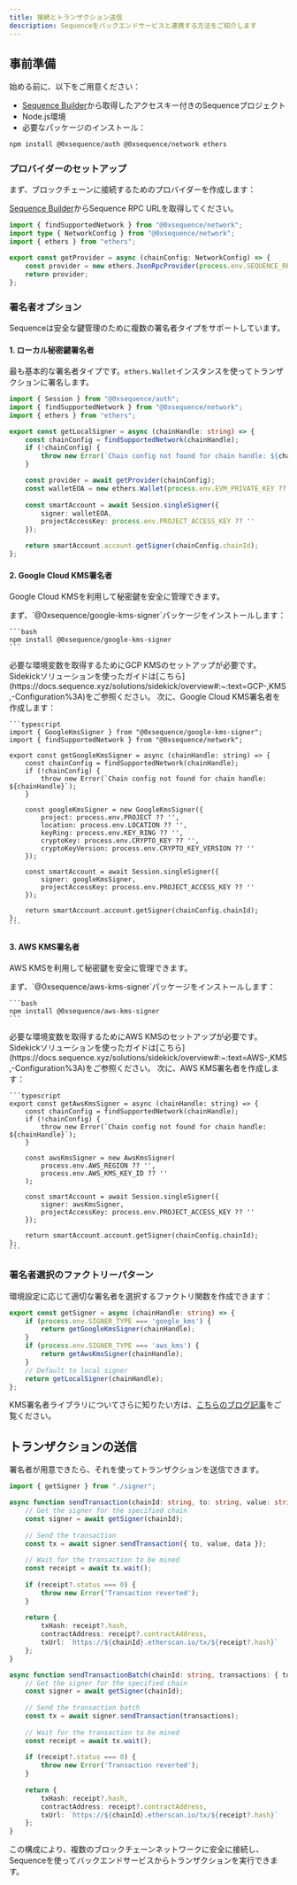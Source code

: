 ```yaml
---
title: 接続とトランザクション送信
description: Sequenceをバックエンドサービスと連携する方法をご紹介します
---
```


## 事前準備
始める前に、以下をご用意ください：
- [Sequence Builder](https://sequence.build)から取得したアクセスキー付きのSequenceプロジェクト
- Node.js環境
- 必要なパッケージのインストール：

```bash
npm install @0xsequence/auth @0xsequence/network ethers
```

### プロバイダーのセットアップ
まず、ブロックチェーンに接続するためのプロバイダーを作成します：

[Sequence Builder](https://sequence.build)からSequence RPC URLを取得してください。

```typescript
import { findSupportedNetwork } from "@0xsequence/network";
import type { NetworkConfig } from "@0xsequence/network";
import { ethers } from "ethers";

export const getProvider = async (chainConfig: NetworkConfig) => {
    const provider = new ethers.JsonRpcProvider(process.env.SEQUENCE_RPC_URL, chainConfig.chainId);
    return provider;
};
```

### 署名者オプション
Sequenceは安全な鍵管理のために複数の署名者タイプをサポートしています。

#### 1. ローカル秘密鍵署名者
最も基本的な署名者タイプです。`ethers.Wallet`インスタンスを使ってトランザクションに署名します。

```typescript
import { Session } from "@0xsequence/auth";
import { findSupportedNetwork } from "@0xsequence/network";
import { ethers } from "ethers";

export const getLocalSigner = async (chainHandle: string) => {
    const chainConfig = findSupportedNetwork(chainHandle);
    if (!chainConfig) {
        throw new Error(`Chain config not found for chain handle: ${chainHandle}`);
    }

    const provider = await getProvider(chainConfig);
    const walletEOA = new ethers.Wallet(process.env.EVM_PRIVATE_KEY ?? '', provider);
    
    const smartAccount = await Session.singleSigner({
        signer: walletEOA,
        projectAccessKey: process.env.PROJECT_ACCESS_KEY ?? ''
    });

    return smartAccount.account.getSigner(chainConfig.chainId);
};
```

#### 2. Google Cloud KMS署名者
Google Cloud KMSを利用して秘密鍵を安全に管理できます。

<Steps>
  <Step>
    まず、`@0xsequence/google-kms-signer`パッケージをインストールします：

    ```bash
    npm install @0xsequence/google-kms-signer
    ```
  </Step>

  <Step>
    必要な環境変数を取得するためにGCP KMSのセットアップが必要です。
    Sidekickソリューションを使ったガイドは[こちら](https://docs.sequence.xyz/solutions/sidekick/overview#:~:text=GCP-,KMS,-Configuration%3A)をご参照ください。
  </Step>

  <Step>
    次に、Google Cloud KMS署名者を作成します：

    ```typescript
    import { GoogleKmsSigner } from "@0xsequence/google-kms-signer";
    import { findSupportedNetwork } from "@0xsequence/network";

    export const getGoogleKmsSigner = async (chainHandle: string) => {
        const chainConfig = findSupportedNetwork(chainHandle);
        if (!chainConfig) {
            throw new Error(`Chain config not found for chain handle: ${chainHandle}`);
        }

        const googleKmsSigner = new GoogleKmsSigner({
            project: process.env.PROJECT ?? '',
            location: process.env.LOCATION ?? '',
            keyRing: process.env.KEY_RING ?? '',
            cryptoKey: process.env.CRYPTO_KEY ?? '',
            cryptoKeyVersion: process.env.CRYPTO_KEY_VERSION ?? ''
        });

        const smartAccount = await Session.singleSigner({
            signer: googleKmsSigner,
            projectAccessKey: process.env.PROJECT_ACCESS_KEY ?? ''
        });

        return smartAccount.account.getSigner(chainConfig.chainId);
    };
    ```
  </Step>
</Steps>

#### 3. AWS KMS署名者
AWS KMSを利用して秘密鍵を安全に管理できます。

<Steps>
  <Step>
    まず、`@0xsequence/aws-kms-signer`パッケージをインストールします：

    ```bash
    npm install @0xsequence/aws-kms-signer
    ```
  </Step>

  <Step>
    必要な環境変数を取得するためにAWS KMSのセットアップが必要です。
    Sidekickソリューションを使ったガイドは[こちら](https://docs.sequence.xyz/solutions/sidekick/overview#:~:text=AWS-,KMS,-Configuration%3A)をご参照ください。
  </Step>

  <Step>
    次に、AWS KMS署名者を作成します：

    ```typescript
    export const getAwsKmsSigner = async (chainHandle: string) => {
        const chainConfig = findSupportedNetwork(chainHandle);
        if (!chainConfig) {
            throw new Error(`Chain config not found for chain handle: ${chainHandle}`);
        }

        const awsKmsSigner = new AwsKmsSigner(
            process.env.AWS_REGION ?? '',
            process.env.AWS_KMS_KEY_ID ?? ''
        );

        const smartAccount = await Session.singleSigner({
            signer: awsKmsSigner,
            projectAccessKey: process.env.PROJECT_ACCESS_KEY ?? ''
        });

        return smartAccount.account.getSigner(chainConfig.chainId);
    };
    ```
  </Step>
</Steps>

### 署名者選択のファクトリーパターン
環境設定に応じて適切な署名者を選択するファクトリ関数を作成できます：

```typescript
export const getSigner = async (chainHandle: string) => {
    if (process.env.SIGNER_TYPE === 'google_kms') { 
        return getGoogleKmsSigner(chainHandle);
    } 
    if (process.env.SIGNER_TYPE === 'aws_kms') {
        return getAwsKmsSigner(chainHandle);
    }
    // Default to local signer
    return getLocalSigner(chainHandle);
};
```

KMS署名者ライブラリについてさらに知りたい方は、[こちらのブログ記事](https://labs.sequence.xyz/secure-backend-wallets-cloud-kms/)をご覧ください。

## トランザクションの送信
署名者が用意できたら、それを使ってトランザクションを送信できます。

```typescript
import { getSigner } from "./signer";

async function sendTransaction(chainId: string, to: string, value: string, data: string) {
    // Get the signer for the specified chain
    const signer = await getSigner(chainId);
    
    // Send the transaction
    const tx = await signer.sendTransaction({ to, value, data });
    
    // Wait for the transaction to be mined
    const receipt = await tx.wait();
    
    if (receipt?.status === 0) {
        throw new Error('Transaction reverted');
    }
    
    return {
        txHash: receipt?.hash,
        contractAddress: receipt?.contractAddress,
        txUrl: `https://${chainId}.etherscan.io/tx/${receipt?.hash}`
    };
}

async function sendTransactionBatch(chainId: string, transactions: { to: string, value: string, data: string }[]) {
    // Get the signer for the specified chain
    const signer = await getSigner(chainId);
    
    // Send the transaction batch
    const tx = await signer.sendTransaction(transactions);
    
    // Wait for the transaction to be mined
    const receipt = await tx.wait();
    
    if (receipt?.status === 0) {
        throw new Error('Transaction reverted');
    }
    
    return {
        txHash: receipt?.hash,
        contractAddress: receipt?.contractAddress,
        txUrl: `https://${chainId}.etherscan.io/tx/${receipt?.hash}`
    };
}
```

この構成により、複数のブロックチェーンネットワークに安全に接続し、Sequenceを使ってバックエンドサービスからトランザクションを実行できます。